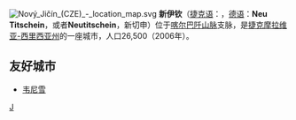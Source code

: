 [[File:Nový_Jičín_(CZE)_-_location_map.svg|right]]
'''新伊钦'''（[[捷克语|捷克语]]：'''{{lang|cs|Nový Jičín}}'''，[[德语|德语]]：'''Neu Titschein'''，或者'''Neutitschein'''，新切申）位于[[喀尔巴阡山脉|喀尔巴阡山脉]]支脉，是[[捷克|捷克]][[摩拉维亚-西里西亚州|摩拉维亚-西里西亚州]]的一座城市，人口26,500（2006年）。

==友好城市==
* {{FRA}} [[韦尼雪|韦尼雪]]

{{coord|display=title}}
{{Authority control}}
{{czechRepublic-geo-stub}}

[[Category:捷克城市|J]]